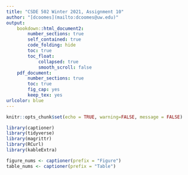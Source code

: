 ```yaml
---
title: "CSDE 502 Winter 2021, Assignment 10"
author: "[dcoomes](mailto:dcoomes@uw.edu)"
output: 
    bookdown::html_document2:
        number_sections: true
        self_contained: true
        code_folding: hide
        toc: true
        toc_float:
            collapsed: true
            smooth_scroll: false
    pdf_document:
        number_sections: true
        toc: true
        fig_cap: yes
        keep_tex: yes
urlcolor: blue 
---
```


```r

knitr::opts_chunk$set(echo = TRUE, warning=FALSE, message = FALSE)

library(captioner)
library(tidyverse)
library(magrittr)
library(RCurl)
library(kableExtra)

figure_nums <- captioner(prefix = "Figure")
table_nums <- captioner(prefix = "Table")
```



